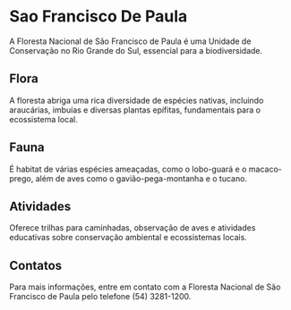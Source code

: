 # Sao Francisco De Paula

A Floresta Nacional de São Francisco de Paula é uma Unidade de Conservação no Rio Grande do Sul, essencial para a biodiversidade.

## Flora

A floresta abriga uma rica diversidade de espécies nativas, incluindo araucárias, imbuías e diversas plantas epífitas, fundamentais para o ecossistema local.

## Fauna

É habitat de várias espécies ameaçadas, como o lobo-guará e o macaco-prego, além de aves como o gavião-pega-montanha e o tucano.

## Atividades

Oferece trilhas para caminhadas, observação de aves e atividades educativas sobre conservação ambiental e ecossistemas locais.

## Contatos

Para mais informações, entre em contato com a Floresta Nacional de São Francisco de Paula pelo telefone (54) 3281-1200.